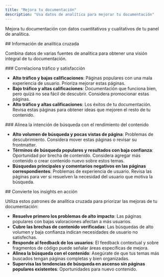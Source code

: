 ```yaml
---
title: "Mejora tu documentación"
description: "Usa datos de analítica para mejorar tu documentación"
---
```


Mejora tu documentación con datos cuantitativos y cualitativos de tu panel de analítica.

<div id="cross-analytics-insights">
  ## Información de analítica cruzada
</div>

Combina datos de varias fuentes de analítica para obtener una visión integral de tu documentación.

<div id="correlate-traffic-and-satisfaction">
  ### Correlaciona tráfico y satisfacción
</div>

- **Alto tráfico y bajas calificaciones**: Páginas populares con una mala experiencia de usuario. Prioriza mejorar estas páginas.
- **Bajo tráfico y altas calificaciones**: Documentación que funciona bien, pero quizá no sea fácil de descubrir. Considera promocionar estas páginas.
- **Alto tráfico y altas calificaciones**: Los éxitos de tu documentación. Revisa estas páginas para obtener ideas que mejoren el resto de tu contenido.

<div id="match-search-intent-with-content-performance">
  ### Alinea la intención de búsqueda con el rendimiento del contenido
</div>

- **Alto volumen de búsqueda y pocas vistas de página**: Problemas de descubrimiento. Considera mover estas páginas o revisar su frontmatter.
- **Términos de búsqueda populares y resultados con baja confianza**: Oportunidad por brecha de contenido. Considera agregar más contenido o crear contenido nuevo sobre estos temas.
- **Búsquedas principales y comentarios negativos en las páginas correspondientes**: Problemas de experiencia de usuario. Revisa las páginas para ver si resuelven la necesidad del usuario que motiva la búsqueda.

<div id="put-insights-into-action">
  ## Convierte los insights en acción
</div>

Utiliza estos patrones de analítica cruzada para priorizar las mejoras de tu documentación:

- **Resuelve primero los problemas de alto impacto**: Las páginas populares con bajas valoraciones afectan a más usuarios.
- **Cubre las brechas de contenido verificadas**: Las búsquedas de alto volumen y baja confianza indican necesidades de usuario no satisfechas.
- **Responde al feedback de los usuarios**: El feedback contextual y sobre fragmentos de código puede señalar áreas específicas de mejora.
- **Alinea la búsqueda con el contenido**: Asegúrate de que tus temas más buscados tengan páginas completas y bien organizadas.
- **Supervisa las tendencias de búsqueda en ascenso sin páginas populares existentes**: Oportunidades para nuevo contenido.